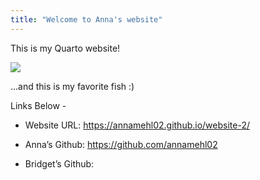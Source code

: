 ```yaml
---
title: "Welcome to Anna's website"
---
```


This is my Quarto website!

![](https://m.media-amazon.com/images/I/51lvU3VNV2L.jpg)

...and this is my favorite fish :)

Links Below -

-   Website URL: <https://annamehl02.github.io/website-2/>

-   Anna's Github: <https://github.com/annamehl02>

-   Bridget's Github:
